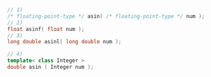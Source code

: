 ```cpp
// 1)
/* floating-point-type */ asin( /* floating-point-type */ num );
// 2)
float asinf( float num );
// 3)
long double asinl( long double num );
```
```cpp title="Additional Overloads"
// 4)
template< class Integer >
double asin ( Integer num );
```